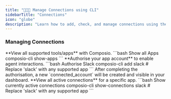 ```yaml
---
title: "🧑🏻‍💻 Manage Connections using CLI"
sidebarTitle: "Connections"
icon: "globe"
description: "Learn how to add, check, and manage connections using the CLI."
---
```


### Managing Connections

<Steps>
<Step title="Show All Supported Apps">
**View all supported tools/apps** with Composio.
  <CodeGroup>
  ```bash Show all Apps
  composio-cli show-apps
  ```
  </CodeGroup>
</Step>
<Step title="Connecting your preferred tool to Composio">
**Authorise your app account** to enable agent interactions.
  <CodeGroup>
  ```bash Authorise Slack
  composio-cli add slack # Replace 'slack' with any supported app
  ```
  </CodeGroup>
  After completing the authorisation, a new `connected_account` will be created and visible in your dashboard.
</Step>
<Step title="Show all Active Connections for any App">
**View all active connections** for a specific app.
  <CodeGroup>
  ```bash Show currently active connections
  composio-cli show-connections slack # Replace 'slack' with any supported app
  ```
  </CodeGroup>
</Step>
</Steps>
